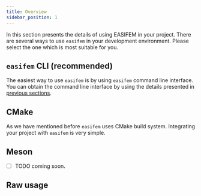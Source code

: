 ```yaml
---
title: Overview
sidebar_position: 1
---
```


In this section presents the details of using EASIFEM in your project. There are several ways to use `easifem` in your development environment. Please select the one which is most suitable for you.

## `easifem` CLI (recommended)

The easiest way to use `easifem` is by using `easifem` command line interface. You can obtain the command line interface by using the details presented in [previous sections](/guides/install). 

## CMake

As we have mentioned before `easifem` uses CMake build system. Integrating your project with `easifem` is very simple.

## Meson

- [ ] TODO coming soon.

## Raw usage



